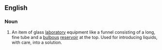 ==English==
{{wikipedia}} 
===Noun===
{{en-noun|head=[[thistle]] [[tube]]}}

# {{context|chemistry}} An item of glass [[laboratory]] equipment like a funnel consisting of a long, fine tube and a [[bulbous]] [[reservoir]] at the top. Used for introducing liquids, with care, into a solution.